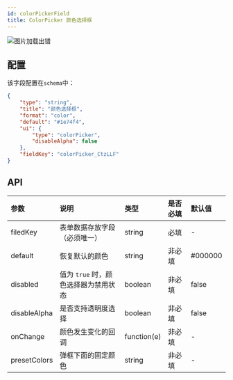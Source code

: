 ```yaml
---
id: colorPickerField
title: ColorPicker 颜色选择框
---
```



<img class='picture' src='https://storage.360buyimg.com/imgtools/6e88859476-82b63670-4cf9-11ec-bf12-d7e468206312.png' alt="图片加载出错"/>

## 配置
该字段配置在`schema`中：

```json title="schema" {12,13,14}
{
    "type": "string",
    "title": "颜色选择框",
    "format": "color",
    "default": "#1e74f4",
    "ui": {
        "type": "colorPicker",
        "disableAlpha": false
    },
    "fieldKey": "colorPicker_CtzLLF"
}
```
## API
| 参数        | 说明     | 类型     |  是否必填 | 默认值 |
|:-----------|:--------------------------------------------------------------|:--------|:---|:---|
| filedKey      | 表单数据存放字段（必须唯一）| string   | 必填 | - |
| default | 恢复默认的颜色              | string |非必填 | #000000 |
| disabled      | 值为 `true` 时，颜色选择器为禁用状态 | boolean   | 非必填 | false |
| disableAlpha      | 是否支持透明度选择 | boolean   | 非必填| false|
| onChange      | 颜色发生变化的回调 | function(e) |  非必填 | - |
| presetColors      | 弹框下面的固定颜色     | string  | 非必填 | - |


